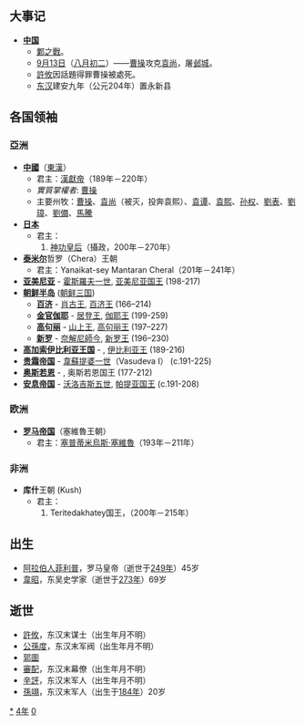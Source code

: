 {{yearTOC|204|东汉'''[[建安_(汉献帝)|建安]]九年'''}}

== 大事记 ==
* '''[[中国|中国]]'''
**[[邺之战|鄴之戰]]。
** [[9月13日|9月13日]]（[[八月初二|八月初二]]）——[[曹操|曹操]]攻克[[袁尚|袁尚]]，屠[[邺城|邺城]]。
** [[許攸|許攸]]因話題得罪曹操被處死。
**[[东汉|东汉]]建安九年（公元204年）置永新县

== 各国领袖 ==
=== 亞洲 ===
*'''[[中國|中國]]'''（[[東漢|東漢]]）
**君主：[[漢獻帝|漢獻帝]]（189年－220年）
**''實質掌權者'': [[曹操|曹操]]
**主要州牧：[[曹操|曹操]]、[[袁尚|袁尚]]（被灭，投奔袁熙）、[[袁谭|袁谭]]、[[袁熙|袁熙]]、[[孙权|孙权]]、[[劉表|劉表]]、[[劉璋|劉璋]]、[[劉備|劉備]]、[[馬騰|馬騰]]
*'''[[日本|日本]]'''
**君主：
**#[[神功皇后|神功皇后]]（攝政，200年－270年）
*'''[[泰米尔人|泰米尔]]'''哲罗（Chera）王朝
**君主：Yanaikat-sey Mantaran Cheral（201年－241年）
*'''[[亚美尼亚|亚美尼亚]]''' - [[霍斯羅夫一世|霍斯羅夫一世]], [[亚美尼亚君主列表|亚美尼亚国王]] (198-217)
*'''[[朝鲜半岛|朝鲜半岛]]''' ([[朝鲜三国时代|朝鲜三国]])
**'''[[百济|百济]]''' - [[肖古王|肖古王]], [[百濟君主列表|百济王]] (166–214)
**'''[[金官伽倻|金官伽耶]]''' - [[居登王|居登王]], [[金官伽倻|伽耶王]] (199-259)
**'''[[高句丽|高句丽]]''' - [[山上王|山上王]], [[高句丽君主列表|高句丽王]] (197–227)
**'''[[新罗|新罗]]''' - [[奈解尼師今|奈解尼師今]], [[新羅君主列表|新罗王]] (196–230)
*'''[[高加索伊比利亚王国|高加索伊比利亚王国]]''' - {{link-en|Rev I the Just|Rev I of Iberia}}, [[格鲁吉亚君主列表|伊比利亚王]] (189-216)
*'''[[贵霜帝国|贵霜帝国]]''' - [[韋蘇提婆一世|韋蘇提婆一世]]（Vasudeva I） (c.191-225)
*'''[[奥斯若恩|奥斯若恩]]''' - {{link-en|Agbgar九世大王|Abgar IX}}, 奥斯若恩国王 (177-212)
*'''[[安息帝国|安息帝国]]''' - [[沃洛吉斯五世|沃洛吉斯五世]], [[伊朗君主列表|帕提亚国王]] (c.191-208)

=== 欧洲 ===
*'''[[罗马帝国|罗马帝国]]'''（塞維魯王朝）
**君主：[[塞普蒂米烏斯·塞維魯|塞普蒂米烏斯·塞維魯]]（193年－211年）

=== 非洲 ===
*'''库什'''王朝 (Kush)
**君主：
**#Teritedakhatey国王，（200年－215年）

== 出生 ==
* [[阿拉伯人菲利普|阿拉伯人菲利普]]，罗马皇帝（逝世于[[249年|249年]]）45岁
* [[韋昭|韋昭]]，东吴史学家（逝世于[[273年|273年]]）69岁

== 逝世 ==
{{Wikisource year mention}}
* [[許攸|許攸]]，东汉末谋士（出生年月不明）
* [[公孫度|公孫度]]，东汉末军阀（出生年月不明）
* [[郭圖|郭圖]]
* [[審配|審配]]，东汉末幕僚（出生年月不明）
* [[辛評|辛評]]，东汉末军人（出生年月不明）
* [[孫翊|孫翊]]，东汉末军人（出生于[[184年|184年]]）20岁

[[Category:204年|*]]
[[Category:200年代|4年]]
[[Category:3世纪各年|0]]